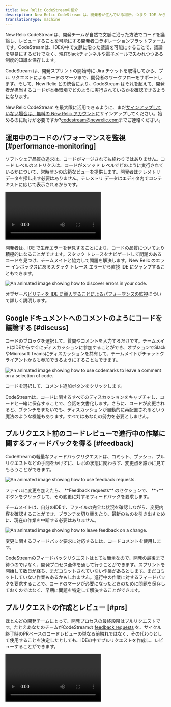 ```yaml
---
title: New Relic CodeStreamの紹介
description: New Relic CodeStream は、開発者が住んでいる場所、つまり IDE からプロダクション テレメトリとコラボレーション ツールにアクセスできるようにします。
translationType: machine
---
```








New Relic CodeStreamは、開発チームが自然で文脈に沿った方法でコードを議論し、レビューすることを可能にする開発者コラボレーションプラットフォームです。CodeStreamは、IDEの中で文脈に沿った議論を可能にすることで、議論を容易にするだけでなく、現在Slackチャンネルや電子メールで失われつつある制度的知識を保存します。

CodeStream は、開発スプリントの開始時に Jira チケットを取得してから、プル リクエストによるコードのマージまで、開発者のワークフローをサポートします。そして、New Relic との統合により、CodeStream はそれを超えて、開発者が担当するコードが本番環境でどのように実行されているかを確認できるようになります。

New Relic CodeStream を最大限に活用できるように、まだ[サインアップしていない場合は、無料の New Relic アカウント](https://newrelic.com/signup)にサインアップしてください。始めるのに助けが必要ですか?[codestream@newrelic.com](mailto:codestream@newrelic.com)までご連絡ください。

## 運用中のコードのパフォーマンスを監視 [#performance-monitoring]

ソフトウェア品質の追求は、コードがマージされても終わりではありません。コード レベルのメトリクスは、コードがメソッド レベルでどのように実行されているかについて、常時オンの広範なビューを提供します。開発者はテレメトリ データを探し出す必要はありません。テレメトリ データはエディタ内でコンテキストに応じて表示されるからです。

<Video
  type="wistia"
  id="kxnhzk7gmr"
/>

開発者は、IDE で生産エラーを発見することにより、コードの品質についてより積極的になることができます。スタック トレースをナビゲートして問題のあるコードを見つけ、チームメイトと協力して問題を解決します。New Relic のエラー インボックスにあるスタック トレース エラーから直接 IDE にジャンプすることもできます。

<img
  title="Discovering errors in your IDE."
  alt="An animated image showing how to discover errors in your code."
  src={observabilityVsc}
/>

オブザーバ[ビリティを IDE に導入することによるパフォーマンスの監視](/docs/codestream/how-use-codestream/performance-monitoring)について詳しく説明します。

## Googleドキュメントへのコメントのようにコードを議論する [#discuss]

コードのブロックを選択して、質問やコメントを入力するだけです。チームメイトはIDEからすぐにディスカッションに参加することができ、オプションでSlackやMicrosoft Teamsにディスカッションを共有して、チームメイトがチャットクライアントからも参加できるようにすることもできます。

<img
  title="How to use codemarks to leave a comment on a selection of code."
  alt="An animated image showing how to use codemarks to leave a comment on a selection of code."
  src={discussCode1Vsc}
/>

<figcaption>
  コードを選択して、コメント追加ボタンをクリックします。
</figcaption>

CodeStreamは、コードに関するすべてのディスカッションをキャプチャし、コードと一緒に保存することで、会話を文書化します。さらに、コードが変更されると、ブランチをまたいでも、ディスカッションが自動的に再配置されるという魔法のような機能もあります。すべてはあなたの努力を必要としません。

## プルリクエスト前のコードレビューで進行中の作業に関するフィードバックを得る [#feedback]

CodeStreamの軽量なフィードバックリクエストは、コミット、プッシュ、プルリクエストなどの手間をかけずに、レポの状態に関わらず、変更点を誰かに見てもらうことができます。

<img
  title="How to use feedback requests."
  alt="An animated image showing how to use feedback requests."
  src={frRequestVsc}
/>

<figcaption>
  ファイルに変更を加えたら、 **Feedback requests** のセクションで、 **+** ボタンをクリックして、その変更に対するフィードバックを要求します。
</figcaption>

チームメイトは、自分のIDEで、ファイルの完全な状況を確認しながら、変更内容を確認することができ、ブランチを切り替えたり、最新のものを引き出すために、現在の作業を中断する必要はありません。

<img
  title="How to leave feedback."
  alt="An animated image showing how to leave feedback on a change."
  src={frPerformVsc}
/>

<figcaption>
  変更に関するフィードバック要求に対応するには、コードコメントを使用します。
</figcaption>

CodeStreamのフィードバックリクエストはとても簡単なので、開発の最後まで待つのではなく、開発プロセス全体を通して行うことができます。スプリントを開始して数日が経ち、まだコミットされていない作業があるとします。まだコミットしていない作業もあるかもしれません。進行中の作業に対するフィードバックを要求することで、コードのマージが必要になったときのために問題を保存しておくのではなく、早期に問題を特定して解決することができます。

## プルリクエストの作成とレビュー [#prs]

ほとんどの開発チームにとって、開発プロセスの最終段階はプルリクエストです。たとえあなたのチームがCodeStreamの [feedback requests](/docs/codestream/how-use-codestream/request-feedback) を、サイクル終了時のPRベースのコードレビューの単なる前触れではなく、その代わりとして使用することを決定したとしても、IDEの中でプルリクエストを作成し、レビューすることができます。

<Video
  type="wistia"
  id="pn2dtmjtck"
/>